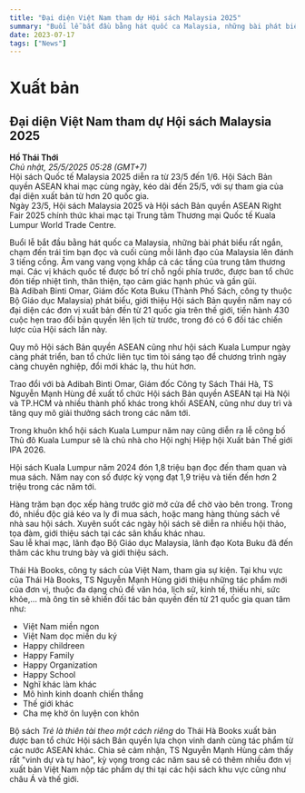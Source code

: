 ```yaml
---
title: "Đại diện Việt Nam tham dự Hội sách Malaysia 2025"
summary: "Buổi lễ bắt đầu bằng hát quốc ca Malaysia, những bài phát biểu rất ngắn, chạm đến trái tim bạn đọc và cuối cùng mỗi lãnh đạo của Malaysia "
date: 2023-07-17
tags: ["News"]
---
```



# Xuất bản

## Đại diện Việt Nam tham dự Hội sách Malaysia 2025

**Hồ Thái Thới**  
*Chủ nhật, 25/5/2025 05:28 (GMT+7)*  
Hội sách Quốc tế Malaysia 2025 diễn ra từ 23/5 đến 1/6. Hội Sách Bản quyền ASEAN khai mạc cùng ngày, kéo dài đến 25/5, với sự tham gia của đại diện xuất bản từ hơn 20 quốc gia.  
Ngày 23/5, Hội sách Malaysia 2025 và Hội sách Bản quyền ASEAN Right Fair 2025 chính thức khai mạc tại Trung tâm Thương mại Quốc tế Kuala Lumpur World Trade Centre.

Buổi lễ bắt đầu bằng hát quốc ca Malaysia, những bài phát biểu rất ngắn, chạm đến trái tim bạn đọc và cuối cùng mỗi lãnh đạo của Malaysia lên đánh 3 tiếng cồng. Âm vang vang vọng khắp cả các tầng của trung tâm thương mại. Các vị khách quốc tế được bố trí chỗ ngồi phía trước, được ban tổ chức đón tiếp nhiệt tình, thân thiện, tạo cảm giác hạnh phúc và gần gũi.  
Bà Adibah Binti Omar, Giám đốc Kota Buku (Thành Phố Sách, công ty thuộc Bộ Giáo dục Malaysia) phát biểu, giới thiệu Hội sách Bản quyền năm nay có đại diện các đơn vị xuất bản đến từ 21 quốc gia trên thế giới, tiến hành 430 cuộc hẹn trao đổi bản quyền lên lịch từ trước, trong đó có 6 đối tác chiến lược của Hội sách lần này.

Quy mô Hội sách Bản quyền ASEAN cũng như hội sách Kuala Lumpur ngày càng phát triển, ban tổ chức liên tục tìm tòi sáng tạo để chương trình ngày càng chuyên nghiệp, đổi mới khác lạ, thu hút hơn.

Trao đổi với bà Adibah Binti Omar, Giám đốc Công ty Sách Thái Hà, TS Nguyễn Mạnh Hùng đề xuất tổ chức Hội sách Bản quyền ASEAN tại Hà Nội và TP.HCM và nhiều thành phố khác trong khối ASEAN, cũng như duy trì và tăng quy mô giải thưởng sách trong các năm tới.

Trong khuôn khổ hội sách Kuala Lumpur năm nay cũng diễn ra lễ công bố Thủ đô Kuala Lumpur sẽ là chủ nhà cho Hội nghị Hiệp hội Xuất bản Thế giới IPA 2026.

Hội sách Kuala Lumpur năm 2024 đón 1,8 triệu bạn đọc đến tham quan và mua sách. Năm nay con số được kỳ vọng đạt 1,9 triệu và tiến đến hơn 2 triệu trong các năm tới.

Hàng trăm bạn đọc xếp hàng trước giờ mở cửa để chờ vào bên trong. Trong đó, nhiều độc giả kéo va ly đi mua sách, hoặc mang hàng thùng sách về nhà sau hội sách. Xuyên suốt các ngày hội sách sẽ diễn ra nhiều hội thảo, tọa đàm, giới thiệu sách tại các sân khấu khác nhau.  
Sau lễ khai mạc, lãnh đạo Bộ Giáo dục Malaysia, lãnh đạo Kota Buku đã đến thăm các khu trưng bày và giới thiệu sách.

Thái Hà Books, công ty sách của Việt Nam, tham gia sự kiện. Tại khu vực của Thái Hà Books, TS Nguyễn Mạnh Hùng giới thiệu những tác phẩm mới của đơn vị, thuộc đa dạng chủ đề văn hóa, lịch sử, kinh tế, thiếu nhi, sức khỏe,… mà ông tin sẽ khiến đối tác bản quyền đến từ 21 quốc gia quan tâm như:

- Việt Nam miền ngon
- Việt Nam dọc miền du ký
- Happy childreen
- Happy Family
- Happy Organization
- Happy School
- Nghĩ khác làm khác
- Mô hình kinh doanh chiến thắng
- Thế giới khác
- Cha mẹ khờ ôn luyện con khôn

Bộ sách *Trẻ là thiên tài theo một cách riêng* do Thái Hà Books xuất bản được ban tổ chức Hội sách Bản quyền lựa chọn vinh danh cùng tác phẩm từ các nước ASEAN khác. Chia sẻ cảm nhận, TS Nguyễn Mạnh Hùng cảm thấy rất "vinh dự và tự hào", kỳ vọng trong các năm sau sẽ có thêm nhiều đơn vị xuất bản Việt Nam nộp tác phẩm dự thi tại các hội sách khu vực cũng như châu Á và thế giới.